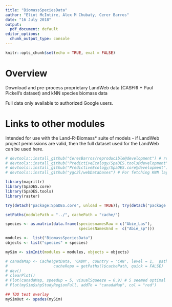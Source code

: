 ```yaml
---
title: "BiomassSpeciesData"
author: "Eliot McIntire, Alex M Chubaty, Cerer Barros"
date: "16 July 2018"
output:
  pdf_document: default
editor_options: 
  chunk_output_type: console
---
```


```r
knitr::opts_chunk$set(echo = TRUE, eval = FALSE)
```

# Overview

Download and pre-process proprietary LandWeb data (CASFRI + Paul Pickell's dataset) and kNN species biomass data

Full data only available to authorized Google users.

# Links to other modules

Intended for use with the Land-R-Biomass* suite of models - if LandWeb project permissions are valid, then the full dataset used for the LandWeb can be used here.

```r
# devtools::install_github("CeresBarros/reproducible@development") # require bugfix for one step
# devtools::install_github("PredictiveEcology/SpaDES.tools@development")
# devtools::install_github("PredictiveEcology/SpaDES.core@development")
# devtools::install_github("ygc2l/webDatabases") # For fetching KNN layers from PFC repo

library(magrittr)
library(SpaDES.core)
library(SpaDES.tools)
library(raster)

try(detach("package:SpaDES.core", unload = TRUE)); try(detach("package:SpaDES.tools", unload = TRUE)); try(detach("package:reproducible", unload = TRUE)); devtools::load_all("E:/GitHub/reproducible"); devtools::load_all("E:/GitHub/SpaDES.tools"); devtools::load_all("E:/GitHub/SpaDES.core")

setPaths(modulePath = "../", cachePath = "cache/")

species <- as.matrix(data.frame(speciesnamesRaw = c("Abie_Las"),
                                speciesNamesEnd =  c("Abie_sp")))

modules <-  list("BiomassSpeciesData")
objects <- list("species" = species)

mySim <- simInit(modules = modules, objects = objects)

# canadaMap <- Cache(getData, 'GADM', country = 'CAN', level = 1,  path = "data/",
#                    cacheRepo = getPaths()$cachePath, quick = FALSE) 
# dev()
# clearPlot()
# Plot(canadaMap, speedup = 5, visualSqueeze = 0.9) # 5 seemed optimal
# Plot(mySim$shpStudyRegionFull, addTo = "canadaMap", col = "red")

## TDO test overlay
mySimOut <- spades(mySim)

```

